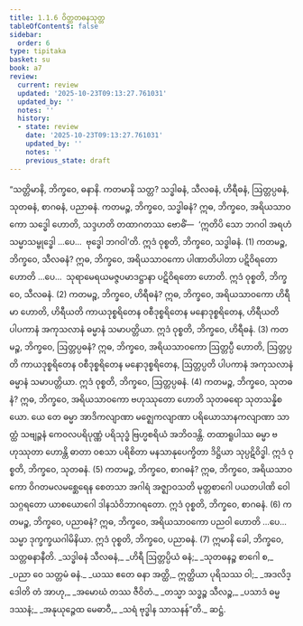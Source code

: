 ```yaml
---
title: 1.1.6 ဝိတ္ထတဓနသုတ္တ
tableOfContents: false
sidebar:
  order: 6
type: tipitaka
basket: su
book: a7
review:
  current: review
  updated: '2025-10-23T09:13:27.761031'
  updated_by: ''
  notes: ''
  history:
  - state: review
    date: '2025-10-23T09:13:27.761031'
    updated_by: ''
    notes: ''
    previous_state: draft
---
```



<ReviewStatus review={frontmatter.review} showDetails={true} />

<HypothesisAnnotation frontmatter={frontmatter} />

<DynamicBreadcrumb />

<Division number="6" book="a7" e="ch" v="16" p="398">

<Paragraph number="30" book="a7">
“သတ္တိမာနိ, ဘိက္ခဝေ, ဓနာနိ. ကတမာနိ သတ္တ? သဒ္ဓါဓနံ, သီလဓနံ, ဟိရီဓနံ, ဩတ္တပ္ပဓနံ, သုတဓနံ, စာဂဓနံ, ပညာဓနံ.
</Paragraph>

<Paragraph number="31" book="a7">
ကတမဉ္စ, ဘိက္ခဝေ, သဒ္ဓါဓနံ? ဣဓ, ဘိက္ခဝေ, အရိယသာဝကော သဒ္ဓေါ ဟောတိ, သဒ္ဒဟတိ တထာဂတဿ ဗောဓိံ—  ‘ဣတိပိ သော ဘဂဝါ အရဟံ သမ္မာသမ္ဗုဒ္ဓေါ …ပေ…  ဗုဒ္ဓေါ ဘဂဝါ’တိ. ဣဒံ ဝုစ္စတိ, ဘိက္ခဝေ, သဒ္ဓါဓနံ. (1)
</Paragraph>

<Paragraph number="32" book="a7">
ကတမဉ္စ, ဘိက္ခဝေ, သီလဓနံ? ဣဓ, ဘိက္ခဝေ, အရိယသာဝကော ပါဏာတိပါတာ ပဋိဝိရတော ဟောတိ …ပေ…  သုရာမေရယမဇ္ဇပမာဒဋ္ဌာနာ ပဋိဝိရတော ဟောတိ. ဣဒံ ဝုစ္စတိ, ဘိက္ခဝေ, သီလဓနံ. (2)
</Paragraph>

<Paragraph number="33" book="a7">
ကတမဉ္စ, ဘိက္ခဝေ, ဟိရီဓနံ? ဣဓ, ဘိက္ခဝေ, အရိယသာဝကော ဟိရီမာ ဟောတိ, ဟိရီယတိ ကာယဒုစ္စရိတေန ဝစီဒုစ္စရိတေန မနောဒုစ္စရိတေန, ဟိရီယတိ ပါပကာနံ အကုသလာနံ ဓမ္မာနံ သမာပတ္တိယာ. ဣဒံ ဝုစ္စတိ, ဘိက္ခဝေ, ဟိရီဓနံ. (3)
</Paragraph>

<Paragraph number="34" book="a7">
ကတမဉ္စ, ဘိက္ခဝေ, ဩတ္တပ္ပဓနံ? ဣဓ, ဘိက္ခဝေ, အရိယသာဝကော ဩတ္တပ္ပီ ဟောတိ, ဩတ္တပ္ပတိ ကာယဒုစ္စရိတေန ဝစီဒုစ္စရိတေန မနောဒုစ္စရိတေန, ဩတ္တပ္ပတိ ပါပကာနံ အကုသလာနံ ဓမ္မာနံ သမာပတ္တိယာ. ဣဒံ ဝုစ္စတိ, ဘိက္ခဝေ, ဩတ္တပ္ပဓနံ. (4)
</Paragraph>

<Paragraph number="35" book="a7">
ကတမဉ္စ, ဘိက္ခဝေ, သုတဓနံ? ဣဓ, ဘိက္ခဝေ, အရိယသာဝကော ဗဟုဿုတော ဟောတိ သုတဓရော သုတသန္နိစယော. ယေ တေ ဓမ္မာ အာဒိကလျာဏာ မဇ္ဈေကလျာဏာ ပရိယောသာနကလျာဏာ သာတ္ထံ သဗျဉ္ဇနံ ကေဝလပရိပုဏ္ဏံ ပရိသုဒ္ဓံ ဗြဟ္မစရိယံ အဘိဝဒန္တိ. တထာရူပါဿ ဓမ္မာ ဗဟုဿုတာ ဟောန္တိ ဓာတာ ဝစသာ ပရိစိတာ မနသာနုပေက္ခိတာ ဒိဋ္ဌိယာ သုပ္ပဋိဝိဒ္ဓါ. ဣဒံ ဝုစ္စတိ, ဘိက္ခဝေ, သုတဓနံ. (5)
</Paragraph>

<Paragraph number="36" book="a7">
ကတမဉ္စ, ဘိက္ခဝေ, စာဂဓနံ? ဣဓ, ဘိက္ခဝေ, အရိယသာဝကော ဝိဂတမလမစ္ဆေရေန စေတသာ အဂါရံ အဇ္ဈာဝသတိ မုတ္တစာဂေါ ပယတပါဏိ ဝေါသဂ္ဂရတော ယာစယောဂေါ ဒါနသံဝိဘာဂရတော. ဣဒံ ဝုစ္စတိ, ဘိက္ခဝေ, စာဂဓနံ. (6)
</Paragraph>

<Paragraph number="37" book="a7">
ကတမဉ္စ, ဘိက္ခဝေ, ပညာဓနံ? ဣဓ, ဘိက္ခဝေ, အရိယသာဝကော ပညဝါ ဟောတိ …ပေ…  သမ္မာ ဒုက္ခက္ခယဂါမိနိယာ. ဣဒံ ဝုစ္စတိ, ဘိက္ခဝေ, ပညာဓနံ. (7)
</Paragraph>

<Paragraph number="38" book="a7">
ဣမာနိ ခေါ, ဘိက္ခဝေ, သတ္တဓနာနီတိ.
</Paragraph>

<Paragraph number="39" type="verses" book="a7">
_သဒ္ဓါဓနံ သီလဓနံ,_  
_ဟိရီ ဩတ္တပ္ပိယံ ဓနံ;_  
_သုတဓနဉ္စ စာဂေါ စ,_  
_ပညာ ဝေ သတ္တမံ ဓနံ._  

</Paragraph>

<Paragraph number="40" type="verses" book="a7">
_ယဿ ဧတေ ဓနာ အတ္ထိ,_  
ဣတ္ထိယာ ပုရိသဿ ဝါ;_  
_အဒလိဒ္ဒေါတိ တံ အာဟု,_  
_အမောဃံ တဿ ဇီဝိတံ._  

</Paragraph>

<Paragraph number="41" type="verses" book="a7">
_တသ္မာ သဒ္ဓဉ္စ သီလဉ္စ,_  
_ပသာဒံ ဓမ္မဒဿနံ;_  
_အနုယုဉ္ဇေထ မေဓာဝီ,_  
_သရံ ဗုဒ္ဓါန သာသနန်”တိ._  


</Paragraph>
</Division>

<Paragraph number="42" type="center" book="a7">
ဆဋ္ဌံ.
</Paragraph>